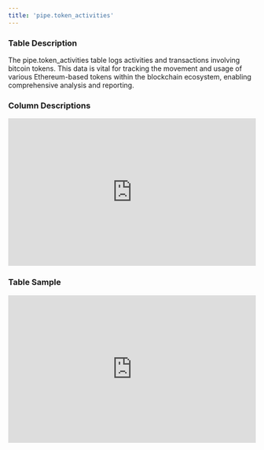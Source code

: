 ```yaml
---
title: 'pipe.token_activities'
---
```


### Table Description
The pipe.token_activities table logs activities and transactions involving bitcoin tokens. This data is vital for tracking the movement and usage of various Ethereum-based tokens within the blockchain ecosystem, enabling comprehensive analysis and reporting.
### Column Descriptions

<div>
    <iframe
        src="http://127.0.0.1:3000/columns/pipe.token_activities"
        width="100%"
        height="300px"
        frameBorder="0"
        scrolling="no"
    ></iframe>
</div>

### Table Sample

<div>
    <iframe
        src="http://127.0.0.1:3000/data/pipe.token_activities"
        width="100%"
        height="300px"
        frameBorder="0"
        scrolling="no"
    ></iframe>
</div>
